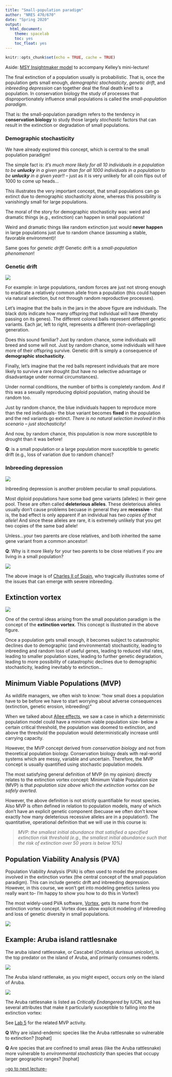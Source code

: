 ```yaml
---
title: "Small-population paradigm"
author: "NRES 470/670"
date: "Spring 2020"
output: 
  html_document: 
    theme: spacelab
    toc: yes
    toc_float: yes
---
```


```r
knitr::opts_chunk$set(echo = TRUE, cache = TRUE)
```

Aside: [MSY Insightmaker model](https://insightmaker.com/insight/161312/MSY2) to accompany Kelley's mini-lecture!

The final extinction of a population usually is probabilistic. That is, once the population gets small enough, *demographic stochasticity*, *genetic drift*, and *inbreeding depression* can together deal the final death knell to a population. In conservation biology the study of processes that disproportionately influence small populations is called the *small-population paradigm*. 

That is: the small-population paradigm refers to the tendency in **conservation biology** to study those largely *stochastic* factors that can result in the extinction or degradation of small populations. 

### Demographic stochasticity

We have already explored this concept, which is central to the small population paradigm! 

The simple fact is: _it's much more likely for all 10 individuals in a population to be **unlucky** in a given year than for all 1000 individuals in a population to be **unlucky** in a given year!!_ -- just as it is very unlikely for all coin flips out of 1000 to come up heads...

This illustrates the very important concept, that small populations can go extinct due to demographic stochasticity alone, whereas this possibility is vanishingly small for large populations. 

The moral of the story for demographic stochasticity was: weird and dramatic things (e.g., extinction) can happen in small populations!

Weird and dramatic things like random extinction just would **never happen** in large populations just due to random chance (assuming a stable, favorable environment)!

Same goes for *genetic drift*! Genetic drift is a _small-population phenomenon_!


### Genetic drift

![](geneticdrift1.png)

For example: in large populations, random forces are just not strong enough to eradicate a relatively common allele from a population (this could happen via natural selection, but not through random reproductive processes). 

Let's imagine that the balls in the jars in the above figure are individuals. The black dots indicate how many offspring that individual will have (thereby passing on its genes). The different colored balls represent different genetic variants. Each jar, left to right, represents a different (non-overlappling) generation. 

Does this sound familiar? Just by random chance, some individuals will breed and some will not. Just by random chance, some individuals will have more of their offspring survive. Genetic drift is simply a consequence of **demographic stochasticity**. 

Finally, let's imagine that the red balls represent individuals that are more likely to survive a rare drought (but have no selective advantage or disadvantage under normal circumstances). 

Under normal conditions, the number of births is completely random. And if this was a sexually reproducing diploid population, mating should be random too. 

Just by random chance, the blue individuals happen to reproduce more than the red individuals- the blue variant becomes **fixed** in the population and the red variants go extinct. *There is no natural selection involved in this scenario -- just stochasticity!*

And now, by random chance, this population is now more susceptible to drought than it was before!

**Q**: is a small population or a large population more susceptible to genetic drift (e.g., loss of variation due to random chance)?


### Inbreeding depression

![](inbreeding1.jpg)

Inbreeding depression is another problem peculiar to small populations.

Most diploid populations have some bad gene variants (alleles) in their gene pool. These are often called **deleterious alleles**. These deleterious alleles usually don't cause problems becuase in general they are **recessive** - that is, the bad effect is only apparent if an individual has _two copies of that allele_! And since these alleles are rare, it is extremely unlikely that you get two copies of the same bad allele!   

Unless...your two parents are close relatives, and both inherited the same gene variant from a common ancestor! 

**Q**: Why is it more likely for your two parents to be close relatives if you are living in a small population?

![](inbreeding2.jpg)

The above image is of [Charles II of Spain](https://en.wikipedia.org/wiki/Charles_II_of_Spain), who tragically illustrates some of the issues that can emerge with severe inbreeding. 


## Extinction vortex

![](vortex1.jpg)


One of the central ideas arising from the small population paradigm is the concept of the **extinction vortex**. This concept is illustrated in the above figure.

Once a population gets small enough, it becomes subject to catastrophic declines due to demographic (and environmental) stochasticity, leading to inbreeding and random loss of useful genes, leading to reduced vital rates, leading to smaller population sizes, leading to further genetic degradation, leading to more possibility of catastrophic declines due to demographic stochasticity, leading inevitably to extinction...

## Minimum Viable Populations (MVP)

As wildlife managers, we often wish to know: "how small does a population have to be before we have to start worrying about adverse consequences (extinction, genetic erosion, inbreeding)"

When we talked about [Allee effects](LECTURE5.html), we saw a case in which a deterministic population model could have a minimum viable population size- below a certain critical threshold, the population was doomed to extinction, and above the threshold the population would deterministically increase until carrying capacity. 

However, the MVP concept derived from *conservation biology* and not from theoretical population biology. Conservation biology deals with real-world systems which are messy, variable and uncertain. Therefore, the MVP concept is usually quantified using stochastic population models.  

The most satisfying general definition of MVP (in my opinion) directly relates to the extinction vortex concept: Minimum Viable Population size (MVP) is that *population size above which the extinction vortex can be safely averted*.

However, the above definition is not strictly quantifiable for most species. Also MVP is often defined in relation to population models, many of which don't have an explicit genetic component (becuase we often don't know exactly how many deleterious recessive alleles are in a population!). The quantitative, operational definition that we will use in this course is:

> _MVP: the smallest initial abundance that satisfied a specified extinction risk threshold (e.g., the smallest initial abundance such that the risk of extinction over 50 years is below 10%)_

## Population Viability Analysis (PVA)

Population Viability Analysis (PVA) is often used to model the processes involved in the extinction vortex (the central concept of the small population paradigm). This can include genetic drift and inbreeding depression. However, in this course, we won't get into modeling genetics (unless you really want to- I'm happy to show you how to do this in Vortex!)

The most widely-used PVA software, [Vortex](http://www.vortex10.org/Vortex10.aspx), gets its name from the extinction vortex concept. Vortex does allow explicit modeling of inbreeding and loss of genetic diversity in small populations.  

![](vortex10.jpg)



## Example: Aruba island rattlesnake

The aruba island rattlesnake, or Cascabel (*Crotalus durissus unicolor*), is the top predator on the island of Aruba, and primarily consumes rodents. 

![](aruba_rattlesnake1.jpg)

The Aruba island rattlenake, as you might expect, occurs only on the island of Aruba.

![](aruba1.png)

The Aruba rattlesnake is listed as *Critically Endangered* by IUCN, and has several attributes that make it particularly susceptible to falling into the extinction vortex:

See [Lab 5](LAB5.html) for the related MVP activity.  


**Q** Why are island-endemic species like the Aruba rattlesnake so vulnerable to extinction? [tophat]

**Q** Are species that are confined to small areas (like the Aruba rattlesnake) more vulnerable to *environmental stochasticity* than species that occupy larger geographic ranges? [tophat]

[--go to next lecture--](LECTURE10.html)
























